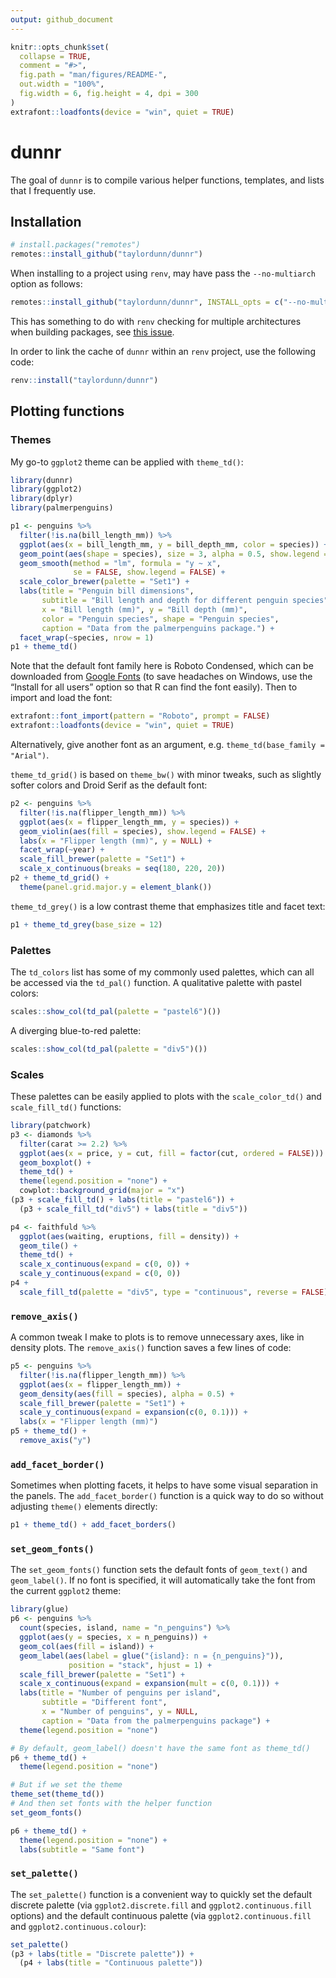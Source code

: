 ```yaml
---
output: github_document
---
```


<!-- README.md is generated from README.Rmd. Please edit that file -->

```r
knitr::opts_chunk$set(
  collapse = TRUE,
  comment = "#>",
  fig.path = "man/figures/README-",
  out.width = "100%",
  fig.width = 6, fig.height = 4, dpi = 300
)
extrafont::loadfonts(device = "win", quiet = TRUE)
```

# dunnr

<!-- badges: start -->
<!-- badges: end -->

The goal of `dunnr` is to compile various helper functions, templates, and lists that I frequently use.

## Installation

``` r
# install.packages("remotes")
remotes::install_github("taylordunn/dunnr")
```

When installing to a project using `renv`, may have pass the `--no-multiarch` option as follows:

``` r
remotes::install_github("taylordunn/dunnr", INSTALL_opts = c("--no-multiarch"))
```

This has something to do with `renv` checking for multiple architectures when building packages, see [this issue](https://github.com/rstudio/renv/issues/162).

In order to link the cache of `dunnr` within an `renv` project, use the following code:

``` r
renv::install("taylordunn/dunnr")
```

## Plotting functions

### Themes

My go-to `ggplot2` theme can be applied with `theme_td()`:

```r
library(dunnr)
library(ggplot2)
library(dplyr)
library(palmerpenguins)

p1 <- penguins %>%
  filter(!is.na(bill_length_mm)) %>%
  ggplot(aes(x = bill_length_mm, y = bill_depth_mm, color = species)) +
  geom_point(aes(shape = species), size = 3, alpha = 0.5, show.legend = FALSE) +
  geom_smooth(method = "lm", formula = "y ~ x",
              se = FALSE, show.legend = FALSE) +
  scale_color_brewer(palette = "Set1") +
  labs(title = "Penguin bill dimensions",
       subtitle = "Bill length and depth for different penguin species",
       x = "Bill length (mm)", y = "Bill depth (mm)",
       color = "Penguin species", shape = "Penguin species",
       caption = "Data from the palmerpenguins package.") +
  facet_wrap(~species, nrow = 1)
p1 + theme_td()
```

Note that the default font family here is Roboto Condensed, which can be downloaded from [Google Fonts](https://fonts.google.com/specimen/Roboto+Condensed) (to save headaches on Windows, use the "Install for all users" option so that R can find the font easily).
Then to import and load the font:

```r
extrafont::font_import(pattern = "Roboto", prompt = FALSE)
extrafont::loadfonts(device = "win", quiet = TRUE)
```

Alternatively, give another font as an argument, e.g. `theme_td(base_family = "Arial")`.

`theme_td_grid()` is based on `theme_bw()` with minor tweaks, such as slightly softer colors and Droid Serif as the default font:

```r
p2 <- penguins %>%
  filter(!is.na(flipper_length_mm)) %>%
  ggplot(aes(x = flipper_length_mm, y = species)) +
  geom_violin(aes(fill = species), show.legend = FALSE) +
  labs(x = "Flipper length (mm)", y = NULL) +
  facet_wrap(~year) +
  scale_fill_brewer(palette = "Set1") +
  scale_x_continuous(breaks = seq(180, 220, 20))
p2 + theme_td_grid() +
  theme(panel.grid.major.y = element_blank())
```

`theme_td_grey()` is a low contrast theme that emphasizes title and facet text:

```r
p1 + theme_td_grey(base_size = 12)
```


### Palettes

The `td_colors` list has some of my commonly used palettes, which can all be accessed via the `td_pal()` function.
A qualitative palette with pastel colors:

```r
scales::show_col(td_pal(palette = "pastel6")())
```

A diverging blue-to-red palette:

```r
scales::show_col(td_pal(palette = "div5")())
```

### Scales

These palettes can be easily applied to plots with the `scale_color_td()` and `scale_fill_td()` functions:

```r
library(patchwork)
p3 <- diamonds %>%
  filter(carat >= 2.2) %>%
  ggplot(aes(x = price, y = cut, fill = factor(cut, ordered = FALSE))) +
  geom_boxplot() +
  theme_td() +
  theme(legend.position = "none") +
  cowplot::background_grid(major = "x")
(p3 + scale_fill_td() + labs(title = "pastel6")) +
  (p3 + scale_fill_td("div5") + labs(title = "div5"))

p4 <- faithfuld %>%
  ggplot(aes(waiting, eruptions, fill = density)) +
  geom_tile() +
  theme_td() +
  scale_x_continuous(expand = c(0, 0)) +
  scale_y_continuous(expand = c(0, 0))
p4 +
  scale_fill_td(palette = "div5", type = "continuous", reverse = FALSE)
```

### `remove_axis()`

A common tweak I make to plots is to remove unnecessary axes, like in density plots.
The `remove_axis()` function saves a few lines of code:

```r
p5 <- penguins %>%
  filter(!is.na(flipper_length_mm)) %>%
  ggplot(aes(x = flipper_length_mm)) +
  geom_density(aes(fill = species), alpha = 0.5) +
  scale_fill_brewer(palette = "Set1") +
  scale_y_continuous(expand = expansion(c(0, 0.1))) +
  labs(x = "Flipper length (mm)")
p5 + theme_td() +
  remove_axis("y")
```

### `add_facet_border()`

Sometimes when plotting facets, it helps to have some visual separation in the panels.
The `add_facet_border()` function is a quick way to do so without adjusting `theme()` elements directly:

```r
p1 + theme_td() + add_facet_borders()
```

### `set_geom_fonts()`

The `set_geom_fonts()` function sets the default fonts of `geom_text()` and `geom_label()`.
If no font is specified, it will automatically take the font from the current `ggplot2` theme:

```r
library(glue)
p6 <- penguins %>%
  count(species, island, name = "n_penguins") %>%
  ggplot(aes(y = species, x = n_penguins)) +
  geom_col(aes(fill = island)) +
  geom_label(aes(label = glue("{island}: n = {n_penguins}")),
             position = "stack", hjust = 1) +
  scale_fill_brewer(palette = "Set1") +
  scale_x_continuous(expand = expansion(mult = c(0, 0.1))) +
  labs(title = "Number of penguins per island",
       subtitle = "Different font",
       x = "Number of penguins", y = NULL,
       caption = "Data from the palmerpenguins package") +
  theme(legend.position = "none")

# By default, geom_label() doesn't have the same font as theme_td()
p6 + theme_td() +
  theme(legend.position = "none")

# But if we set the theme
theme_set(theme_td())
# And then set fonts with the helper function
set_geom_fonts()

p6 + theme_td() +
  theme(legend.position = "none") +
  labs(subtitle = "Same font")
```

### `set_palette()`

The `set_palette()` function is a convenient way to quickly set the default discrete palette (via `ggplot2.discrete.fill` and `ggplot2.continuous.fill` options) and the default continuous palette (via `ggplot2.continuous.fill` and `ggplot2.continuous.colour`):

```r
set_palette()
(p3 + labs(title = "Discrete palette")) +
  (p4 + labs(title = "Continuous palette"))
```

